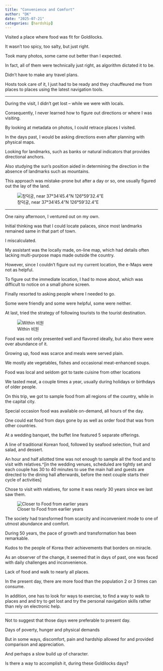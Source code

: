 ```yaml
---
title: "Convenience and Comfort"
author: "DK"
date: "2025-07-21"
categories: [hardship]
---
```


Visited a place where food was fit for Goldilocks.

It wasn't too spicy, too salty, but just right.

Took many photos, some came out better than I expected.

In fact, all of them were technically just right, as algorithm dictated it to be.

Didn't have to make any travel plans.

Hosts took care of it, I just had to be ready and they chauffeured me from places to places using the latest navigation tools.

------------------------------------------------------------------------

During the visit, I didn't get lost -- while we were with locals.

Consequently, I never learned how to figure out directions or where I was visiting.

By looking at metadata on photos, I could retrace places I visited.

In the days past, I would be asking directions even after planning with physical maps.

Looking for landmarks, such as banks or natural indicators that provides directional anchors.

Also studying the sun's position aided in determining the direction in the absence of landmarks such as mountains.

This approach was mistake-prone but after a day or so, one usually figured out the lay of the land.

![창덕궁, near 37°34'45.4"N 126°59'32.4"E](images/20250717_152018-EDIT.jpg){#fig-1}

------------------------------------------------------------------------

One rainy afternoon, I ventured out on my own.

Initial thinking was that I could locate palaces, since most landmarks remained same in that part of town.

I miscalculated.

My assistant was the locally made, on-line map, which had details often lacking multi-purpose maps made outside the country.

However, since I couldn't figure out my current location, the e-Maps were not as helpful.

To figure out the immediate location, I had to move about, which was difficult to notice on a small phone screen.

Finally resorted to asking people where I needed to go.

Some were friendly and some were helpful, some were neither.

At last, tried the strategy of following tourists to the tourist destination.

![Within 비원](images/20250717_145331-EDIT.jpg){#fig-fig2}

Food was not only presented well and flavored ideally, but also there were over abundance of it.

Growing up, food was scarce and meals were served plain.

We mostly ate vegetables, fishes and occasional meat-enhanced soups.

Food was local and seldom got to taste cuisine from other locations

We tasted meat, a couple times a year, usually during holidays or birthdays of older people.

On this trip, we got to sample food from all regions of the country, while in the capital city.

Special occasion food was available on-demand, all hours of the day.

One could eat food from days gone by as well as order food that was from other countries.

At a wedding banquet, the buffet line featured 5 separate offerings.

A line of traditional Korean food, followed by seafood selection, fruit and salad, and dessert.

An hour and half allotted time was not enough to sample all the food and to visit with relatives.\^\[in the wedding venues, scheduled are tightly set and each couple has 30 to 40 minutes to use the main hall and guests are directed to the dining hall afterwards, before the next couple starts their cycle of activities\]

Chose to visit with relatives, for some it was nearly 30 years since we last saw them.

![Closer to Food from earlier years](images/20250714_114936.jpg){#fig-fig3}

The society had transformed from scarcity and inconvenient mode to one of utmost abundance and comfort.

During 50 years, the pace of growth and transformation has been remarkable.

Kudos to the people of Korea their achievements that borders on miracle.

As an observer of the change, it seemed that in days of past, one was faced with daily challenges and inconvenience.

Lack of food and walk to nearly all places.

In the present day, there are more food than the population 2 or 3 times can consume.

In addition, one has to look for ways to exercise, to find a way to walk to places and and try to get lost and try the personal navigation skills rather than rely on electronic help.

------------------------------------------------------------------------

Not to suggest that those days were preferable to present day.

Days of poverty, hunger and physical demands

But in some ways, discomfort, pain and hardship allowed for and provided comparison and appreciation.

And perhaps a slow build up of character.

Is there a way to accomplish it, during these Goldilocks days?
